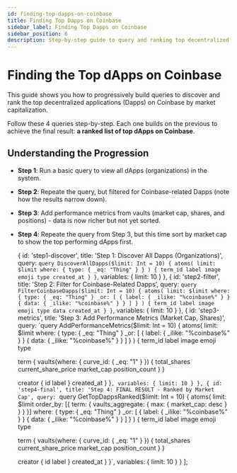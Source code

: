 ```yaml
---
id: finding-top-dapps-on-coinbase
title: Finding Top Dapps on Coinbase
sidebar_label: Finding Top Dapps on Coinbase
sidebar_position: 6
description: Step-by-step guide to query and ranking top decentralized applications on Coinbase
---
```



# Finding the Top dApps on Coinbase

This guide shows you how to progressively build queries to discover and rank the top decentralized applications (Dapps) on Coinbase by market capitalization.

Follow these 4 queries step-by-step. Each one builds on the previous to achieve the final result: **a ranked list of top dApps on Coinbase**.

## Understanding the Progression

- **Step 1**: Run a basic query to view all dApps (organizations) in the system.
- **Step 2**: Repeate the query, but filtered for Coinbase-related Dapps (note how the results narrow down).
- **Step 3**: Add performance metrics from vaults (market cap, shares, and positions) - data is now richer but not yet sorted.
- **Step 4**: Repeate the query from Step 3, but this time sort by market cap to show the top performing dApps first.

  {
    id: 'step1-discover',
    title: 'Step 1: Discover All Dapps (Organizations)',
    query: `query DiscoverAllDapps($limit: Int = 10) {
  atoms(
    limit: $limit
    where: { type: { _eq: "Thing" } }
  ) {
    term_id
    label
    image
    emoji
    type
    created_at
  }
}`,
    variables: {
      limit: 10
    }
  },
  {
    id: 'step2-filter',
    title: 'Step 2: Filter for Coinbase-Related Dapps',
    query: `query FilterCoinbaseDapps($limit: Int = 10) {
  atoms(
    limit: $limit
    where: {
      type: { _eq: "Thing" }
      _or: [
        { label: { _ilike: "%coinbase%" } }
        { data: { _ilike: "%coinbase%" } }
      ]
    }
  ) {
    term_id
    label
    image
    emoji
    type
    data
    created_at
  }
}`,
    variables: {
      limit: 10
    }
  },
  {
    id: 'step3-metrics',
    title: 'Step 3: Add Performance Metrics (Market Cap, Shares)',
    query: `query AddPerformanceMetrics($limit: Int = 10) {
  atoms(
    limit: $limit
    where: {
      type: { _eq: "Thing" }
      _or: [
        { label: { _ilike: "%coinbase%" } }
        { data: { _ilike: "%coinbase%" } }
      ]
    }
  ) {
    term_id
    label
    image
    emoji
    type

    term {
      vaults(where: { curve_id: { _eq: "1" } }) {
        total_shares
        current_share_price
        market_cap
        position_count
      }
    }

    creator {
      id
      label
    }
    created_at
  }
}`,
    variables: {
      limit: 10
    }
  },
  {
    id: 'step4-final',
    title: 'Step 4: FINAL RESULT - Ranked by Market Cap',
    query: `query GetTopDappsRanked($limit: Int = 10) {
  atoms(
    limit: $limit
    order_by: [{ term: { vaults_aggregate: { max: { market_cap: desc } } } }]
    where: {
      type: { _eq: "Thing" }
      _or: [
        { label: { _ilike: "%coinbase%" } }
        { data: { _ilike: "%coinbase%" } }
      ]
    }
  ) {
    term_id
    label
    image
    emoji
    type

    term {
      vaults(where: { curve_id: { _eq: "1" } }) {
        total_shares
        current_share_price
        market_cap
        position_count
      }
    }

    creator {
      id
      label
    }
    created_at
  }
}`,
    variables: {
      limit: 10
    }
  }
];

<GraphQLPlaygroundCustom queries={progressiveQueries} />
